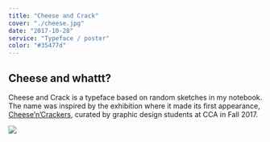 ```yaml
---
title: "Cheese and Crack"
cover: "./cheese.jpg"
date: "2017-10-28"
service: "Typeface / poster"
color: "#35477d"
---
```


## Cheese and whattt?

Cheese and Crack is a typeface based on random sketches in my notebook. The name was inspired by the exhibition where it made its first appearance, [Cheese’n’Crackers](http://cheesencrackers.party/Artists), curated by graphic design students at CCA in Fall 2017.

![](./cheese1.jpg)
